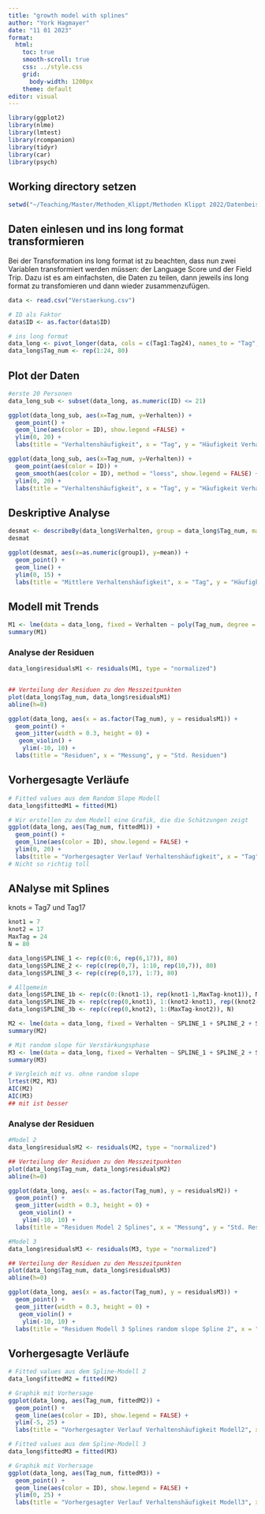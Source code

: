 ```yaml
---
title: "growth model with splines"
author: "York Hagmayer"
date: "11 01 2023"
format:
  html:
    toc: true
    smooth-scroll: true
    css: ../style.css
    grid: 
      body-width: 1200px
    theme: default
editor: visual
---
```


```r
library(ggplot2)
library(nlme)
library(lmtest)
library(rcompanion)
library(tidyr)
library(car)
library(psych)
```

## Working directory setzen

```r
setwd("~/Teaching/Master/Methoden_Klippt/Methoden Klippt 2022/Datenbeispiele/Woche8_growth2")
```

## Daten einlesen und ins long format transformieren

Bei der Transformation ins long format ist zu beachten, dass nun zwei Variablen transformiert werden müssen: der Language Score und der Field Trip. Dazu ist es am einfachsten, die Daten zu teilen, dann jeweils ins long format zu transfomieren und dann wieder zusammenzufügen.

```r
data <- read.csv("Verstaerkung.csv")

# ID als Faktor
data$ID <- as.factor(data$ID)

# ins long format
data_long <- pivot_longer(data, cols = c(Tag1:Tag24), names_to = "Tag", values_to = "Verhalten")
data_long$Tag_num <- rep(1:24, 80)

```

## Plot der Daten

```r
#erste 20 Personen
data_long_sub <- subset(data_long, as.numeric(ID) <= 21)

ggplot(data_long_sub, aes(x=Tag_num, y=Verhalten)) +
  geom_point() +
  geom_line(aes(color = ID), show.legend =FALSE) +
  ylim(0, 20) +
  labs(title = "Verhaltenshäufigkeit", x = "Tag", y = "Häufigkeit Verhalten", color = "ID")

ggplot(data_long_sub, aes(x=Tag_num, y=Verhalten)) +
  geom_point(aes(color = ID)) +
  geom_smooth(aes(color = ID), method = "loess", show.legend = FALSE) +
  ylim(0, 20) +
  labs(title = "Verhaltenshäufigkeit", x = "Tag", y = "Häufigkeit Verhalten", color = "ID")

```

## Deskriptive Analyse

```r
desmat <- describeBy(data_long$Verhalten, group = data_long$Tag_num, mat = TRUE)
desmat

ggplot(desmat, aes(x=as.numeric(group1), y=mean)) +
  geom_point() +
  geom_line() +
  ylim(0, 15) +
  labs(title = "Mittlere Verhaltenshäufigkeit", x = "Tag", y = "Häufigkeit Verhalten")

```

## Modell mit Trends

```r
M1 <- lme(data = data_long, fixed = Verhalten ~ poly(Tag_num, degree = 3), random = ~ 1 | ID, method = "ML")
summary(M1)

```

### Analyse der Residuen

```r
data_long$residualsM1 <- residuals(M1, type = "normalized")


## Verteilung der Residuen zu den Messzeitpunkten
plot(data_long$Tag_num, data_long$residualsM1)
abline(h=0)

ggplot(data_long, aes(x = as.factor(Tag_num), y = residualsM1)) +
  geom_point() +
  geom_jitter(width = 0.3, height = 0) + 
   geom_violin() +
    ylim(-10, 10) +
  labs(title = "Residuen", x = "Messung", y = "Std. Residuen")

```

## Vorhergesagte Verläufe

```r
# Fitted values aus dem Random Slope Modell
data_long$fittedM1 = fitted(M1)

# Wir erstellen zu dem Modell eine Grafik, die die Schätzungen zeigt
ggplot(data_long, aes(Tag_num, fittedM1)) +
  geom_point() +
  geom_line(aes(color = ID), show.legend = FALSE) +
  ylim(0, 20) +
  labs(title = "Vorhergesagter Verlauf Verhaltenshäufigkeit", x = "Tag", y = "Häufigkeit", color = "ID")
# Nicht so richtig toll
```

## ANalyse mit Splines

knots = Tag7 und Tag17

```r
knot1 = 7
knot2 = 17
MaxTag = 24
N = 80

data_long$SPLINE_1 <- rep(c(0:6, rep(6,17)), 80)
data_long$SPLINE_2 <- rep(c(rep(0,7), 1:10, rep(10,7)), 80)
data_long$SPLINE_3 <- rep(c(rep(0,17), 1:7), 80)

# Allgemein
data_long$SPLINE_1b <- rep(c(0:(knot1-1), rep(knot1-1,MaxTag-knot1)), N)
data_long$SPLINE_2b <- rep(c(rep(0,knot1), 1:(knot2-knot1), rep((knot2-knot1),7)), N)
data_long$SPLINE_3b <- rep(c(rep(0,knot2), 1:(MaxTag-knot2)), N)

M2 <- lme(data = data_long, fixed = Verhalten ~ SPLINE_1 + SPLINE_2 + SPLINE_3, random = ~ 1 | ID, method = "ML")
summary(M2)

# Mit random slope für Verstärkungsphase
M3 <- lme(data = data_long, fixed = Verhalten ~ SPLINE_1 + SPLINE_2 + SPLINE_3, random = ~ SPLINE_2 | ID, method = "ML")
summary(M3)

# Vergleich mit vs. ohne random slope
lrtest(M2, M3)
AIC(M2)
AIC(M3)
## mit ist besser
```

### Analyse der Residuen

```r
#Model 2
data_long$residualsM2 <- residuals(M2, type = "normalized")

## Verteilung der Residuen zu den Messzeitpunkten
plot(data_long$Tag_num, data_long$residualsM2)
abline(h=0)

ggplot(data_long, aes(x = as.factor(Tag_num), y = residualsM2)) +
  geom_point() +
  geom_jitter(width = 0.3, height = 0) + 
   geom_violin() +
    ylim(-10, 10) +
  labs(title = "Residuen Model 2 Splines", x = "Messung", y = "Std. Residuen")

#Model 3
data_long$residualsM3 <- residuals(M3, type = "normalized")

## Verteilung der Residuen zu den Messzeitpunkten
plot(data_long$Tag_num, data_long$residualsM3)
abline(h=0)

ggplot(data_long, aes(x = as.factor(Tag_num), y = residualsM3)) +
  geom_point() +
  geom_jitter(width = 0.3, height = 0) + 
   geom_violin() +
    ylim(-10, 10) +
  labs(title = "Residuen Modell 3 Splines random slope Spline 2", x = "Messung", y = "Std. Residuen")

```

## Vorhergesagte Verläufe

```r
# Fitted values aus dem Spline-Modell 2
data_long$fittedM2 = fitted(M2)

# Graphik mit Vorhersage
ggplot(data_long, aes(Tag_num, fittedM2)) +
  geom_point() +
  geom_line(aes(color = ID), show.legend = FALSE) +
  ylim(-5, 25) +
  labs(title = "Vorhergesagter Verlauf Verhaltenshäufigkeit Modell2", x = "Tag", y = "Häufigkeit", color = "ID")

# Fitted values aus dem Spline-Modell 3
data_long$fittedM3 = fitted(M3)

# Graphik mit Vorhersage
ggplot(data_long, aes(Tag_num, fittedM3)) +
  geom_point() +
  geom_line(aes(color = ID), show.legend = FALSE) +
  ylim(0, 25) +
  labs(title = "Vorhergesagter Verlauf Verhaltenshäufigkeit Modell3", x = "Tag", y = "Häufigkeit", color = "ID")
```
